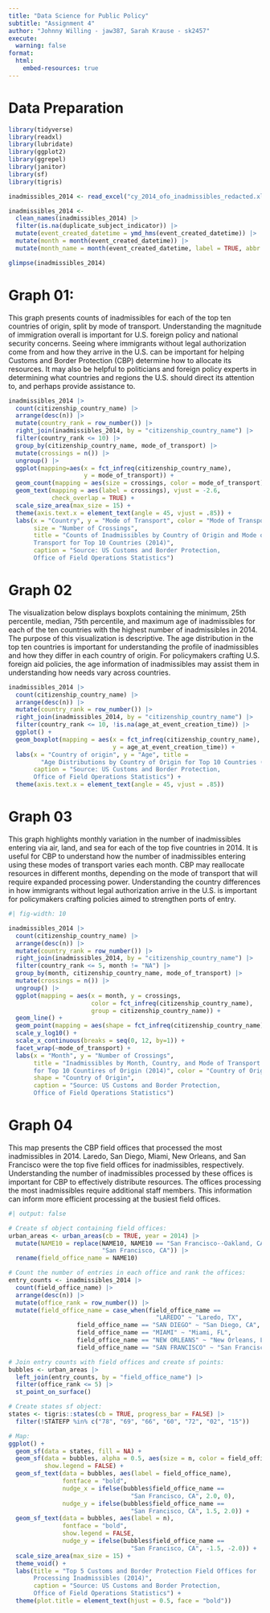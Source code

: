 ```yaml
---
title: "Data Science for Public Policy"
subtitle: "Assignment 4"
author: "Johnny Willing - jaw387, Sarah Krause - sk2457"
execute:
  warning: false
format:
  html:
    embed-resources: true
---
```


# Data Preparation 

```r
library(tidyverse)
library(readxl)
library(lubridate)
library(ggplot2)
library(ggrepel)
library(janitor)
library(sf)
library(tigris)

inadmissibles_2014 <- read_excel("cy_2014_ofo_inadmissibles_redacted.xlsx")

inadmissibles_2014 <-
  clean_names(inadmissibles_2014) |>
  filter(is.na(duplicate_subject_indicator)) |>
  mutate(event_created_datetime = ymd_hms(event_created_datetime)) |>
  mutate(month = month(event_created_datetime)) |>
  mutate(month_name = month(event_created_datetime, label = TRUE, abbr = FALSE))

glimpse(inadmissibles_2014)

```

# Graph 01:
This graph presents counts of inadmissibles for each of the top ten countries of origin, split by mode of transport. Understanding the magnitude of immigration overall is important for U.S. foreign policy and national security concerns. Seeing where immigrants without legal authorization come from and how they arrive in the U.S. can be important for helping Customs and Border Protection (CBP) determine how to allocate its resources. It may also be helpful to politicians and foreign policy experts in determining what countries and regions the U.S. should direct its attention to, and perhaps provide assistance to.

```r

inadmissibles_2014 |>
  count(citizenship_country_name) |>
  arrange(desc(n)) |>
  mutate(country_rank = row_number()) |>
  right_join(inadmissibles_2014, by = "citizenship_country_name") |>
  filter(country_rank <= 10) |>
  group_by(citizenship_country_name, mode_of_transport) |>
  mutate(crossings = n()) |>
  ungroup() |>
  ggplot(mapping=aes(x = fct_infreq(citizenship_country_name), 
                     y = mode_of_transport)) +
  geom_count(mapping = aes(size = crossings, color = mode_of_transport)) +
  geom_text(mapping = aes(label = crossings), vjust = -2.6, 
            check_overlap = TRUE) +
  scale_size_area(max_size = 15) + 
  theme(axis.text.x = element_text(angle = 45, vjust = .85)) + 
  labs(x = "Country", y = "Mode of Transport", color = "Mode of Transport", 
       size = "Number of Crossings", 
       title = "Counts of Inadmissibles by Country of Origin and Mode of 
       Transport for Top 10 Countries (2014)",
       caption = "Source: US Customs and Border Protection, 
       Office of Field Operations Statistics")

```

# Graph 02
The visualization below displays boxplots containing the minimum, 25th percentile, median, 75th percentile, and maximum age of inadmissibles for each of the ten countries with the highest number of inadmissibles in 2014. The purpose of this visualization is descriptive. The age distribution in the top ten countries is important for understanding the profile of inadmissibles and how they differ in each country of origin. For policymakers crafting U.S. foreign aid policies, the age information of inadmissibles may assist them in understanding how needs vary across countries. 

```r

inadmissibles_2014 |>
  count(citizenship_country_name) |>
  arrange(desc(n)) |>
  mutate(country_rank = row_number()) |>
  right_join(inadmissibles_2014, by = "citizenship_country_name") |>
  filter(country_rank <= 10, !is.na(age_at_event_creation_time)) |>
  ggplot() +
  geom_boxplot(mapping = aes(x = fct_infreq(citizenship_country_name), 
                             y = age_at_event_creation_time)) +
  labs(x = "Country of origin", y = "Age", title = 
         "Age Distributions by Country of Origin for Top 10 Countries (2014)",
       caption = "Source: US Customs and Border Protection, 
       Office of Field Operations Statistics") +
  theme(axis.text.x = element_text(angle = 45, vjust = .85))

```

# Graph 03
This graph highlights monthly variation in the number of inadmissibles entering via air, land, and sea for each of the top five countries in 2014. It is useful for CBP to understand how the number of inadmissibles entering using these modes of transport varies each month. CBP may reallocate resources in different months, depending on the mode of transport that will require expanded processing power. Understanding the country differences in how immigrants without legal authorization arrive in the U.S. is important for policymakers crafting policies aimed to strengthen ports of entry.

```r

#| fig-width: 10

inadmissibles_2014 |>
  count(citizenship_country_name) |>
  arrange(desc(n)) |>
  mutate(country_rank = row_number()) |>
  right_join(inadmissibles_2014, by = "citizenship_country_name") |>
  filter(country_rank <= 5, month != "NA") |>
  group_by(month, citizenship_country_name, mode_of_transport) |>
  mutate(crossings = n()) |>
  ungroup() |>
  ggplot(mapping = aes(x = month, y = crossings, 
                       color = fct_infreq(citizenship_country_name), 
                       group = citizenship_country_name)) +
  geom_line() +
  geom_point(mapping = aes(shape = fct_infreq(citizenship_country_name))) +
  scale_y_log10() +
  scale_x_continuous(breaks = seq(0, 12, by=1)) +
  facet_wrap(~mode_of_transport) +
  labs(x = "Month", y = "Number of Crossings", 
       title = "Inadmissibles by Month, Country, and Mode of Transport 
       for Top 10 Countires of Origin (2014)", color = "Country of Origin", 
       shape = "Country of Origin",
       caption = "Source: US Customs and Border Protection, 
       Office of Field Operations Statistics")

```

# Graph 04
This map presents the CBP field offices that processed the most inadmissibles in 2014. Laredo, San Diego, Miami, New Orleans, and San Francisco were the top five field offices for inadmissibles, respectively. Understanding the number of inadmissibles processed by these offices is important for CBP to effectively distribute resources. The offices processing the most inadmissibles require additional staff members. This information can inform more efficient processing at the busiest field offices.

```r
#| output: false

# Create sf object containing field offices:
urban_areas <- urban_areas(cb = TRUE, year = 2014) |>
  mutate(NAME10 = replace(NAME10, NAME10 == "San Francisco--Oakland, CA", 
                          "San Francisco, CA")) |>
  rename(field_office_name = NAME10) 

```

```r

# Count the number of entries in each office and rank the offices:
entry_counts <- inadmissibles_2014 |>
  count(field_office_name) |>
  arrange(desc(n)) |>
  mutate(office_rank = row_number()) |>
  mutate(field_office_name = case_when(field_office_name == 
                                         "LAREDO" ~ "Laredo, TX",
                   field_office_name == "SAN DIEGO" ~ "San Diego, CA", 
                   field_office_name == "MIAMI" ~ "Miami, FL",
                   field_office_name == "NEW ORLEANS" ~ "New Orleans, LA",
                   field_office_name == "SAN FRANCISCO" ~ "San Francisco, CA"))

# Join entry counts with field offices and create sf points:   
bubbles <- urban_areas |>
  left_join(entry_counts, by = "field_office_name") |>
  filter(office_rank <= 5) |>
  st_point_on_surface()

# Create states sf object:
states <- tigris::states(cb = TRUE, progress_bar = FALSE) |>
  filter(!STATEFP %in% c("78", "69", "66", "60", "72", "02", "15")) 

# Map:
ggplot() + 
  geom_sf(data = states, fill = NA) + 
  geom_sf(data = bubbles, alpha = 0.5, aes(size = n, color = field_office_name),
          show.legend = FALSE) + 
  geom_sf_text(data = bubbles, aes(label = field_office_name), 
               fontface = "bold",
               nudge_x = ifelse(bubbles$field_office_name == 
                                  "San Francisco, CA", 2.0, 0),
               nudge_y = ifelse(bubbles$field_office_name == 
                                  "San Francisco, CA", 1.5, 2.0)) +
  geom_sf_text(data = bubbles, aes(label = n),
               fontface = "bold",
               show.legend = FALSE,
               nudge_y = ifelse(bubbles$field_office_name == 
                                  "San Francisco, CA", -1.5, -2.0)) +
  scale_size_area(max_size = 15) +
  theme_void() +
  labs(title = "Top 5 Customs and Border Protection Field Offices for 
       Processing Inadmissibles (2014)",
       caption = "Source: US Customs and Border Protection, 
       Office of Field Operations Statistics") +
  theme(plot.title = element_text(hjust = 0.5, face = "bold"))

```
